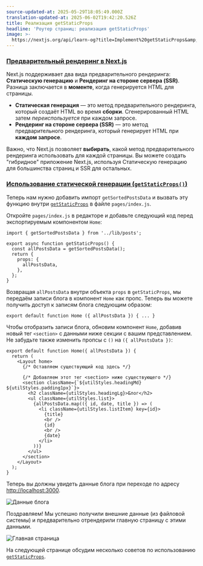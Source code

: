 ```yaml
---
source-updated-at: 2025-05-29T18:05:49.000Z
translation-updated-at: 2025-06-02T19:42:20.526Z
title: Реализация getStaticProps
headline: 'Роутер страниц: реализация getStaticProps'
image: >-
  https://nextjs.org/api/learn-og?title=Implement%20getStaticProps&amp;chapter=25
---
```


### [Предварительный рендеринг в Next.js](#pre-rendering-in-nextjs)

Next.js поддерживает два вида предварительного рендеринга: **Статическую генерацию** и **Рендеринг на стороне сервера (SSR)**. Разница заключается в **моменте**, когда генерируется HTML для страницы.

*   **Статическая генерация** — это метод предварительного рендеринга, который создаёт HTML во время **сборки**. Сгенерированный HTML затем _переиспользуется_ при каждом запросе.
*   **Рендеринг на стороне сервера (SSR)** — это метод предварительного рендеринга, который генерирует HTML при **каждом запросе**.

Важно, что Next.js позволяет **выбирать**, какой метод предварительного рендеринга использовать для каждой страницы. Вы можете создать "гибридное" приложение Next.js, используя Статическую генерацию для большинства страниц и SSR для остальных.

### [Использование статической генерации (`getStaticProps()`)](#using-static-generation-getstaticprops)

Теперь нам нужно добавить импорт `getSortedPostsData` и вызвать эту функцию внутри [`getStaticProps`](/docs/basic-features/data-fetching#getstaticprops-static-generation) в файле `pages/index.js`.

Откройте `pages/index.js` в редакторе и добавьте следующий код перед экспортируемым компонентом `Home`:

```
import { getSortedPostsData } from '../lib/posts';
 
export async function getStaticProps() {
  const allPostsData = getSortedPostsData();
  return {
    props: {
      allPostsData,
    },
  };
}
```

Возвращая `allPostsData` внутри объекта `props` в `getStaticProps`, мы передаём записи блога в компонент `Home` как пропс. Теперь вы можете получить доступ к записям блога следующим образом:

```
export default function Home ({ allPostsData }) { ... }
```

Чтобы отобразить записи блога, обновим компонент `Home`, добавив новый тег `<section>` с данными ниже секции с вашим представлением. Не забудьте также изменить пропсы с `()` на `({ allPostsData })`:

```
export default function Home({ allPostsData }) {
  return (
    <Layout home>
      {/* Оставляем существующий код здесь */}
 
      {/* Добавляем этот тег <section> ниже существующего */}
      <section className={`${utilStyles.headingMd} ${utilStyles.padding1px}`}>
        <h2 className={utilStyles.headingLg}>Блог</h2>
        <ul className={utilStyles.list}>
          {allPostsData.map(({ id, date, title }) => (
            <li className={utilStyles.listItem} key={id}>
              {title}
              <br />
              {id}
              <br />
              {date}
            </li>
          ))}
        </ul>
      </section>
    </Layout>
  );
}
```

Теперь вы должны увидеть данные блога при переходе по адресу [http://localhost:3000](http://localhost:3000).

![Данные блога](https://h8DxKfmAPhn8O0p3.public.blob.vercel-storage.com/learn/pages-router/data-fetching/blog-data.png)

Поздравляем! Мы успешно получили внешние данные (из файловой системы) и предварительно отрендерили главную страницу с этими данными.

![Главная страница](https://h8DxKfmAPhn8O0p3.public.blob.vercel-storage.com/learn/pages-router/data-fetching/index-page.png)

На следующей странице обсудим несколько советов по использованию [`getStaticProps`](/docs/basic-features/data-fetching#getstaticprops-static-generation).